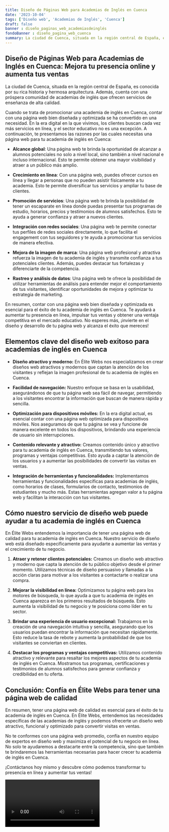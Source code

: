 ```yaml
---
title: Diseño de Páginas Web para Academias de Inglés en Cuenca
date: '2023-10-04'
tags: ['Diseño web', 'Academias de Inglés', 'Cuenca']
draft: false
banner : diseño_paginas_web_academiasdeinglés
fondoBanner : diseño_pagina_web_cuenca
summary: La ciudad de Cuenca, situada en la región central de España, es conocida por su rica historia y hermosa arquitectura. Además, cuenta con una próspera comunidad de academias de inglés que ofrecen servicios de enseñanza de alta calidad.
---
```


## Diseño de Páginas Web para Academias de Inglés en Cuenca: Mejora tu presencia online y aumenta tus ventas

La ciudad de Cuenca, situada en la región central de España, es conocida por su rica historia y hermosa arquitectura. Además, cuenta con una próspera comunidad de academias de inglés que ofrecen servicios de enseñanza de alta calidad.

Cuando se trata de promocionar una academia de inglés en Cuenca, contar con una página web bien diseñada y optimizada se ha convertido en una necesidad. En la era digital en la que vivimos, los clientes buscan cada vez más servicios en línea, y el sector educativo no es una excepción. A continuación, te presentamos las razones por las cuales necesitas una página web para tu academia de inglés en Cuenca:

- **Alcance global**: Una página web te brinda la oportunidad de alcanzar a alumnos potenciales no solo a nivel local, sino también a nivel nacional e incluso internacional. Esto te permite obtener una mayor visibilidad y atraer a un público más amplio.

- **Crecimiento en línea**: Con una página web, puedes ofrecer cursos en línea y llegar a personas que no pueden asistir físicamente a tu academia. Esto te permite diversificar tus servicios y ampliar tu base de clientes.

- **Promoción de servicios**: Una página web te brinda la posibilidad de tener un escaparate en línea donde puedas presentar tus programas de estudio, horarios, precios y testimonios de alumnos satisfechos. Esto te ayuda a generar confianza y atraer a nuevos clientes.

- **Integración con redes sociales**: Una página web te permite conectar tus perfiles de redes sociales directamente, lo que facilita el engagement con tus seguidores y te ayuda a promocionar tus servicios de manera efectiva.

- **Mejora de la imagen de marca**: Una página web profesional y atractiva refuerza la imagen de tu academia de inglés y transmite confianza a tus potenciales clientes. Además, puedes destacar tus fortalezas y diferenciarte de la competencia.

- **Rastreo y análisis de datos**: Una página web te ofrece la posibilidad de utilizar herramientas de análisis para entender mejor el comportamiento de tus visitantes, identificar oportunidades de mejora y optimizar tu estrategia de marketing.

En resumen, contar con una página web bien diseñada y optimizada es esencial para el éxito de tu academia de inglés en Cuenca. Te ayudará a aumentar tu presencia en línea, impulsar tus ventas y obtener una ventaja competitiva en el mercado educativo. No esperes más, ¡invierte en el diseño y desarrollo de tu página web y alcanza el éxito que mereces!

<GifSeo />

<Cta />

## Elementos clave del diseño web exitoso para academias de inglés en Cuenca

- **Diseño atractivo y moderno:** En Élite Webs nos especializamos en crear diseños web atractivos y modernos que captan la atención de los visitantes y reflejan la imagen profesional de tu academia de inglés en Cuenca.

- **Facilidad de navegación:** Nuestro enfoque se basa en la usabilidad, asegurándonos de que tu página web sea fácil de navegar, permitiendo a los visitantes encontrar la información que buscan de manera rápida y sencilla.

- **Optimización para dispositivos móviles:** En la era digital actual, es esencial contar con una página web optimizada para dispositivos móviles. Nos aseguramos de que tu página se vea y funcione de manera excelente en todos los dispositivos, brindando una experiencia de usuario sin interrupciones.

- **Contenido relevante y atractivo:** Creamos contenido único y atractivo para tu academia de inglés en Cuenca, transmitiendo tus valores, programas y ventajas competitivas. Esto ayuda a captar la atención de los usuarios y a aumentar las posibilidades de convertir las visitas en ventas.

- **Integración de herramientas y funcionalidades:** Implementamos herramientas y funcionalidades específicas para academias de inglés, como horarios de clases, formularios de contacto, testimonios de estudiantes y mucho más. Estas herramientas agregan valor a tu página web y facilitan la interacción con tus visitantes.

## Cómo nuestro servicio de diseño web puede ayudar a tu academia de inglés en Cuenca

En Élite Webs entendemos la importancia de tener una página web de calidad para tu academia de inglés en Cuenca. Nuestro servicio de diseño web está diseñado específicamente para ayudarte a aumentar las ventas y el crecimiento de tu negocio.

1. **Atraer y retener clientes potenciales:** Creamos un diseño web atractivo y moderno que capta la atención de tu público objetivo desde el primer momento. Utilizamos técnicas de diseño persuasivo y llamadas a la acción claras para motivar a los visitantes a contactarte o realizar una compra.

2. **Mejorar la visibilidad en línea:** Optimizamos tu página web para los motores de búsqueda, lo que ayuda a que tu academia de inglés en Cuenca aparezca en los primeros resultados de búsqueda. Esto aumenta la visibilidad de tu negocio y te posiciona como líder en tu sector.

3. **Brindar una experiencia de usuario excepcional:** Trabajamos en la creación de una navegación intuitiva y sencilla, asegurando que los usuarios puedan encontrar la información que necesitan rápidamente. Esto reduce la tasa de rebote y aumenta la probabilidad de que los visitantes se conviertan en clientes.

4. **Destacar los programas y ventajas competitivas:** Utilizamos contenido atractivo y relevante para resaltar los mejores aspectos de tu academia de inglés en Cuenca. Mostramos tus programas, certificaciones y testimonios de alumnos satisfechos para generar confianza y credibilidad en tu oferta.

## Conclusión: Confía en Élite Webs para tener una página web de calidad

En resumen, tener una página web de calidad es esencial para el éxito de tu academia de inglés en Cuenca. En Élite Webs, entendemos las necesidades específicas de las academias de inglés y podemos ofrecerte un diseño web atractivo, funcional y optimizado para convertir visitas en ventas.

No te conformes con una página web promedio, confía en nuestro equipo de expertos en diseño web y maximiza el potencial de tu negocio en línea. No solo te ayudaremos a destacarte entre la competencia, sino que también te brindaremos las herramientas necesarias para hacer crecer tu academia de inglés en Cuenca.

¡Contáctanos hoy mismo y descubre cómo podemos transformar tu presencia en línea y aumentar tus ventas!

<Video />

<CtaBot job='Academias de Inglés' city='Cuenca'/>

<Gmaps query='Cuenca+españa+maps' />